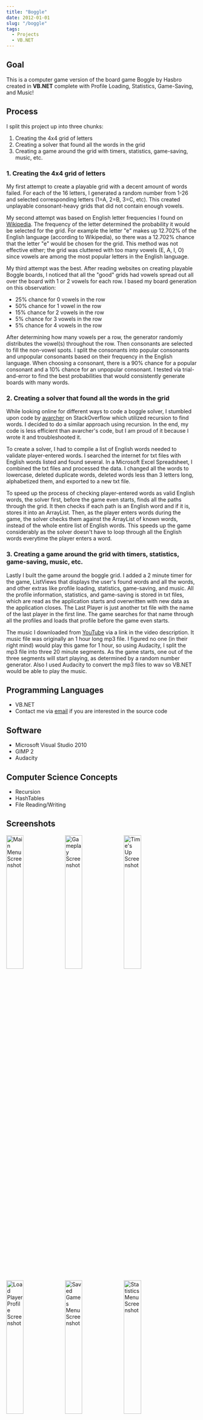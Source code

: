 ```yaml
---
title: "Boggle"
date: 2012-01-01
slug: "/boggle"
tags:
  - Projects
  - VB.NET
---
```


## Goal ##

This is a computer game version of the board game Boggle by Hasbro created in **VB.NET** complete with Profile Loading, Statistics, Game-Saving, and Music!

## Process ##

I split this project up into three chunks:

1. Creating the 4x4 grid of letters
2. Creating a solver that found all the words in the grid
3. Creating a game around the grid with timers, statistics, game-saving, music, etc.

### 1. Creating the 4x4 grid of letters ###

My first attempt to create a playable grid with a decent amount of words failed. For each of the 16 letters, I generated a random number from 1-26 and selected corresponding letters (1=A, 2=B, 3=C, etc). This created unplayable consonant-heavy grids that did not contain enough vowels.

My second attempt was based on English letter frequencies I found on [Wikipedia](http://en.wikipedia.org/wiki/Letter_frequency). The frequency of the letter determined the probability it would be selected for the grid. For example the letter "e" makes up 12.702% of the English language (according to Wikipedia), so there was a 12.702% chance that the letter "e" would be chosen for the grid. This method was not effective either; the grid was cluttered with too many vowels (E, A, I, O) since vowels are among the most popular letters in the English language.

My third attempt was the best. After reading websites on creating playable Boggle boards, I noticed that all the "good" grids had vowels spread out all over the board with 1 or 2 vowels for each row. I based my board generation on this observation:

* 25% chance for 0 vowels in the row
* 50% chance for 1 vowel in the row
* 15% chance for 2 vowels in the row
* 5% chance for 3 vowels in the row
* 5% chance for 4 vowels in the row

After determining how many vowels per a row, the generator randomly distributes the vowel(s) throughout the row. Then consonants are selected to fill the non-vowel spots. I split the consonants into popular consonants and unpopular consonants based on their frequency in the English language. When choosing a consonant, there is a 90% chance for a popular consonant and a 10% chance for an unpopular consonant. I tested via trial-and-error to find the best probabilities that would consistently generate boards with many words.

### 2. Creating a solver that found all the words in the grid ###

While looking online for different ways to code a boggle solver, I stumbled upon code by [avarcher](http://stackoverflow.com/questions/746082/how-to-find-list-of-possible-words-from-a-letter-matrix-boggle-solver#750722) on StackOverflow which utilized recursion to find words. I decided to do a similar approach using recursion. In the end, my code is less efficient than avarcher's code, but I am proud of it because I wrote it and troubleshooted it.

To create a solver, I had to compile a list of English words needed to validate player-entered words. I searched the internet for txt files with English words listed and found several. In a Microsoft Excel Spreadsheet, I combined the txt files and processed the data. I changed all the words to lowercase, deleted duplicate words, deleted words less than 3 letters long, alphabetized them, and exported to a new txt file.

To speed up the process of checking player-entered words as valid English words, the solver first, before the game even starts, finds all the paths through the grid. It then checks if each path is an English word and if it is, stores it into an ArrayList. Then, as the player enters words during the game, the solver checks them against the ArrayList of known words, instead of the whole entire list of English words. This speeds up the game considerably as the solver doesn't have to loop through all the English words everytime the player enters a word.

### 3. Creating a game around the grid with timers, statistics, game-saving, music, etc. ###

Lastly I built the game around the boggle grid. I added a 2 minute timer for the game, ListViews that displays the user's found words and all the words, and other extras like profile loading, statistics, game-saving, and music. All the profile information, statistics, and game-saving is stored in txt files, which are read as the application starts and overwritten with new data as the application closes. The Last Player is just another txt file with the name of the last player in the first line. The game searches for that name through all the profiles and loads that profile before the game even starts.

The music I downloaded from [YouTube](https://www.youtube.com/watch?v=S_BzmU8GWTo) via a link in the video description. It music file was originally an 1 hour long mp3 file. I figured no one (in their right mind) would play this game for 1 hour, so using Audacity, I split the mp3 file into three 20 minute segments. As the game starts, one out of the three segments will start playing, as determined by a random number generator. Also I used Audacity to convert the mp3 files to wav so VB.NET would be able to play the music.

## Programming Languages ##

* VB.NET
* Contact me via [email](mailto:me@victormao.com) if you are interested in the source code

## Software ##

* Microsoft Visual Studio 2010
* GIMP 2
* Audacity

## Computer Science Concepts ##

* Recursion
* HashTables
* File Reading/Writing

## Screenshots ##

<img src="./boggle1.png" width="30%" alt="Main Menu Screenshot" />
<img src="./boggle2.png" width="30%" alt="Gameplay Screenshot" />
<img src="./boggle3.png" width="30%" alt="Time's Up Screenshot" />

<img src="./boggle4.png" width="30%" alt="Load Player Profile Screenshot" />
<img src="./boggle5.png" width="30%" alt="Saved Games Menu Screenshot" />
<img src="./boggle6.png" width="30%" alt="Statistics Menu Screenshot"/>